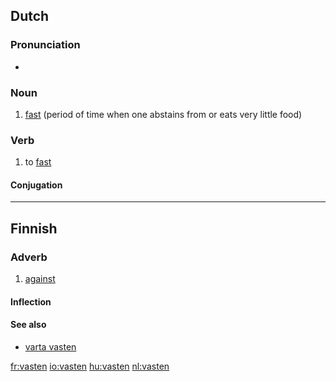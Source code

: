 ==Dutch==
{{wikipedia|lang=nl}}

===Pronunciation===
* {{audio|nl-vasten.ogg|vasten}}

===Noun===
{{infl|nl|noun|g=m}}

# [[fast]] (period of time when one abstains from or eats very little food)

===Verb===
{{nl-verb|wk-t}}
# to [[fast]]

====Conjugation====
{{nl-conj-wk|vast|dt=tt}}

----

==Finnish==

===Adverb===
{{infl|fi|adverb}}

# [[against]]

====Inflection====
{{fi-decl-pron|1s=[[vasta-]]|5s=[[vastassa]]|7s=[[vastaan]]|13s=[[vasten]]|13p=[[vastoin]]|a11s=[[vastakkain]]|a12s=[[vastatusten]]}}

====See also====
* [[varta vasten]]

[[fr:vasten]]
[[io:vasten]]
[[hu:vasten]]
[[nl:vasten]]
